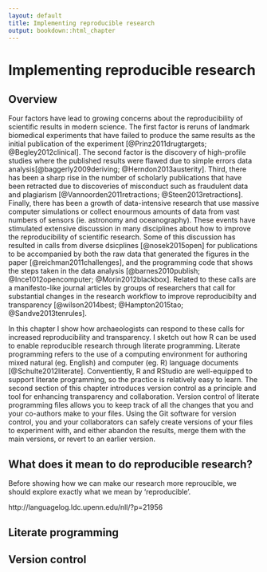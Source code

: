 ```yaml
---
layout: default
title: Implementing reproducible research
output: bookdown::html_chapter
---
```

  
# Implementing reproducible research
  
## Overview

Four factors have lead to growing concerns about the reproducibility of scientific results in modern science. The first factor is reruns of landmark biomedical experiments that have failed to produce the same results as the initial publication of the experiment [@Prinz2011drugtargets; @Begley2012clinical]. The second factor is the discovery of high-profile studies where the published results were flawed due to simple errors data analysis[@baggerly2009deriving; @Herndon2013austerity]. Third, there has been a sharp rise in the number of scholarly publications that have been retracted due to discoveries of misconduct such as fraudulent data and plagiarism [@Vannoorden2011retractions; @Steen2013retractions]. Finally, there has been a growth of data-intensive research that use massive computer simulations or collect enourmous amounts of data from vast numbers of sensors (ie. astronomy and oceanography). These events have stimulated extensive discussion in many disciplines about how to improve the reproducibility of scientific research. Some of this discussion has resulted in calls from diverse dsicplines [@nosek2015open] for publications to be accompanied by both the raw data that generated the figures in the paper [@reichman2011challenges], and the programming code that shows the steps taken in the data analysis [@barnes2010publish; @Ince1012opencomputer; @Morin2012blackbox]. Related to these calls are a manifesto-like journal articles by groups of researchers that call for substantial changes in the research workflow to improve reproducibilty and transparency [@wilson2014best; @Hampton2015tao; @Sandve2013tenrules].

In this chapter I show how archaeologists can respond to these calls for increased reproducibility and transparency. I sketch out how R can be used to enable reproducible research through literate programming. Literate programming refers to the use of a computing environment for authoring mixed natural (eg. English) and computer (eg. R) language documents [@Schulte2012literate]. Conventiently, R and RStudio are well-equipped to support literate programming, so the practice is relatively easy to learn. The second section of this chapter introduces version control as a principle and tool for enhancing transparency and collaboration. Version control of literate programming files allows you to keep track of all the changes that you and your co-authors make to your files. Using the Git software for version control, you and your collaborators can safely create versions of your files to experiment with, and either abandon the results, merge them with the main versions, or revert to an earlier version.

## What does it mean to do reproducible research?

Before showing how we can make our research more reproucible, we should explore exactly what we mean by 'reproducible'. 

http://languagelog.ldc.upenn.edu/nll/?p=21956
 
## Literate programming


## Version control





